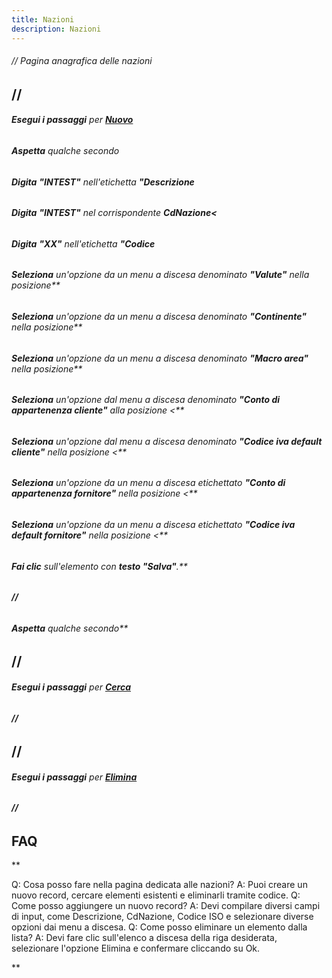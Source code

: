 ```yaml
---
title: Nazioni
description: Nazioni
---
```

###### // Pagina anagrafica delle nazioni

//
--

###### **Esegui i passaggi** per **[Nuovo](Nuovo)**

###### **Aspetta** qualche secondo

###### **Digita** **"INTEST"** nell'etichetta **"Descrizione**

###### **Digita** **"INTEST"** nel corrispondente **CdNazione<**

###### **Digita** **"XX"** nell'etichetta **"Codice**

###### **Seleziona** un'opzione da un menu a discesa denominato **"Valute"** nella posizione**

###### **Seleziona** un'opzione da un menu a discesa denominato **"Continente"** nella posizione**

###### **Seleziona** un'opzione da un menu a discesa denominato **"Macro area"** nella posizione**

###### **Seleziona** un'opzione dal menu a discesa denominato **"Conto di appartenenza cliente"** alla posizione <**

###### **Seleziona** un'opzione dal menu a discesa denominato **"Codice iva default cliente"** nella posizione <**

###### **Seleziona** un'opzione da un menu a discesa etichettato **"Conto di appartenenza fornitore"** nella posizione <**

###### **Seleziona** un'opzione da un menu a discesa etichettato **"Codice iva default fornitore"** nella posizione <**

###### **Fai clic** sull'elemento con **testo "Salva"**.**

###### **//**

###### **Aspetta** qualche secondo**

**//**
--------------------------

###### **Esegui i passaggi** per **[Cerca](Cerca)**

###### **//**

**//**
--------------------------

###### **Esegui i passaggi** per **[Elimina](Elimina)**

###### **//**

**FAQ**
---------------------------

**

Q: Cosa posso fare nella pagina dedicata alle nazioni? A: Puoi creare un nuovo record, cercare elementi esistenti e eliminarli tramite codice. Q: Come posso aggiungere un nuovo record? A: Devi compilare diversi campi di input, come Descrizione, CdNazione, Codice ISO e selezionare diverse opzioni dai menu a discesa. Q: Come posso eliminare un elemento dalla lista? A: Devi fare clic sull'elenco a discesa della riga desiderata, selezionare l'opzione Elimina e confermare cliccando su Ok.

**